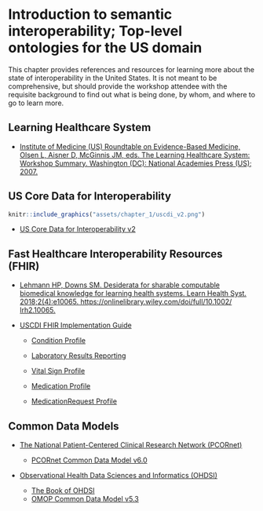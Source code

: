 # Introduction to semantic interoperability; Top-level ontologies for the US domain

This chapter provides references and resources for learning more about the state of interoperability in the United States. It is not meant to be comprehensive, but should provide the workshop attendee with the requisite background to find out what is being done, by whom, and where to go to learn more. 

## Learning Healthcare System

* [Institute of Medicine (US) Roundtable on Evidence-Based Medicine, Olsen L, Aisner D, McGinnis JM, eds. The Learning Healthcare System: Workshop Summary. Washington (DC): National Academies Press (US); 2007.](https://pubmed.ncbi.nlm.nih.gov/21452449/)

## US Core Data for Interoperability 

```r
knitr::include_graphics("assets/chapter_1/uscdi_v2.png")
```

* [US Core Data for Interoperability v2](https:\\healthit.gov/isa/uscdi-data-class)

## Fast Healthcare Interoperability Resources (FHIR)

* [Lehmann HP, Downs SM. Desiderata for sharable computable biomedical knowledge for learning health systems. Learn Health Syst. 2018;2(4):e10065. https://onlinelibrary.wiley.com/doi/full/10.1002/ lrh2.10065.](https://onlinelibrary.wiley.com/doi/full/10.1002/ lrh2.10065)

* [USCDI FHIR Implementation Guide](https://www.hl7.org/fhir/us/core/index.html )

  * [Condition Profile](https://www.hl7.org/fhir/us/core/StructureDefinition-us-core-condition.html#notes)

  * [Laboratory Results Reporting](https://www.hl7.org/fhir/us/core/StructureDefinition-us-core-observation-lab.html#mandatory-search-parameters)

  * [Vital Sign Profile](https://www.hl7.org/fhir/us/core/StructureDefinition-us-core-blood-pressure.html#mandatory-search-parameters)

  * [Medication Profile](https://www.hl7.org/fhir/us/core/StructureDefinition-us-core-medication.html)

  * [MedicationRequest Profile](https://www.hl7.org/fhir/us/core/StructureDefinition-us-core-medicationrequest.html)

## Common Data Models

* [The National Patient-Centered Clinical Research Network (PCORnet)](https://pcornet.org/)

  * [PCORnet Common Data Model v6.0](https://pcornet.org/wp-content/uploads/2022/01/PCORnet-Common-Data-Model-v60-2020_10_221.pdf)
  
* [Observational Health Data Sciences and Informatics (OHDSI)](https://www.ohdsi.org/)
  * [The Book of OHDSI](https://ohdsi.github.io/TheBookOfOhdsi/)
  * [OMOP Common Data Model v5.3](https://ohdsi.github.io/CommonDataModel/cdm53.html)

